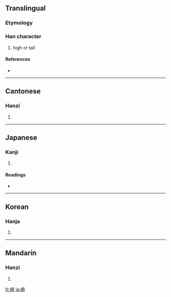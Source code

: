 {{also|峣}}
==Translingual==

===Etymology===
{{Han compound|山|堯|c1=s|c2=p|t1=mountain|ls=psc}}

===Han character===
{{Han char|rn=46|rad=山|as=12|sn=15|four=2471<sub>1</sub>|canj=山土土山 (UGGU)}}

# high or tall

====References====
* {{Han ref|kx=0320.100|dkj=08491|dj=0620.160|hdz=10796.070|uh=5DA2|ud=23970|bh=E566|bd=58726}}

----

==Cantonese==

===Hanzi===
{{yue-hanzi|jyut=|y=yiu4|sim=峣}}

# {{defn|Cantonese}}

----

==Japanese==

===Kanji===
{{ja-kanji|grade=|rs=山12}}

# {{defn|Japanese}}

====Readings====
* {{ja-readings|on=[[ぎょう]] (gyō)|kun=[[けわしい]] (kewashii)}}

----

==Korean==

===Hanja===
{{ko-hanja|hangeul=요|rv=yo|mr=yo}}

# {{defn|Korean}}

----

==Mandarin==

===Hanzi===
{{cmn-hanzi|sim=峣|pin=[[yáo]] ([[yao2]])|wg=yao<sup>2</sup>}}

# {{defn|Mandarin}}

[[fr:嶢]]
[[ja:嶢]]